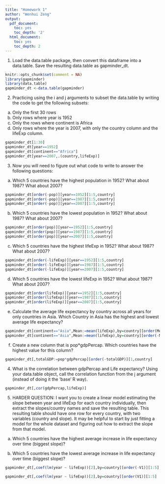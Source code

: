 ```yaml
---
title: "Homework 1"
author: "Wenhui Zeng"
output:
  pdf_document:
    toc: yes
    toc_depth: '2'
  html_document:
    toc: yes
    toc_depth: 2
---
```


1) Load the data.table package, then convert this dataframe into a data.table. Save the resulting data.table as gapminder_dt.

```r
knitr::opts_chunk$set(comment = NA)
library(gapminder)
library(data.table)
gapminder_dt <-data.table(gapminder)
```

2) Practicing using the i and j arguments to subset the data.table by writing the code to get the following subsets:
a. Only the first 30 rows
b. Only rows where year is 1952
c. Only the rows where continent is Africa
d. Only rows where the year is 2007, with only the country column and the lifeExp column.

```r
gapminder_dt[1:30]
gapminder_dt[year==1952]
gapminder_dt[continent=="Africa"]
gapminder_dt[year==2007,.(country,lifeExp)]
```

3) Now you will need to figure out what code to write to answer the following
questions:
a. Which 5 countries have the highest population in 1952? What about 1987?
What about 2007?

```r
gapminder_dt[order(-pop)][year==1952][1:5,country]
gapminder_dt[order(-pop)][year==1987][1:5,country]
gapminder_dt[order(-pop)][year==2007][1:5,country]
```

b. Which 5 countries have the lowest population in 1952? What about 1987? What about 2007?

```r
gapminder_dt[order(pop)][year==1952][1:5,country]
gapminder_dt[order(pop)][year==1987][1:5,country]
gapminder_dt[order(pop)][year==2007][1:5,country]
```

c. Which 5 countries have the highest lifeExp in 1952? What about 1987? What about 2007?

```r
gapminder_dt[order(-lifeExp)][year==1952][1:5,country]
gapminder_dt[order(-lifeExp)][year==1987][1:5,country]
gapminder_dt[order(-lifeExp)][year==2007][1:5,country]
```

d. Which 5 countries have the lowest lifeExp in 1952? What about 1987? What about 2007?

```r
gapminder_dt[order(lifeExp)][year==1952][1:5,country]
gapminder_dt[order(lifeExp)][year==1987][1:5,country]
gapminder_dt[order(lifeExp)][year==2007][1:5,country]
```

e. Calculate the average life expectancy by country across all years for only countries in Asia. 
Which Country in Asia has the highest and lowest average life expectancy?

```r
gapminder_dt[continent=="Asia",Mean:=mean(lifeExp),by=country][order(Mean)][1,country]
gapminder_dt[continent=="Asia",Mean:=mean(lifeExp),by=country][order(-Mean)][1,country]
```


f. Create a new column that is pop*gdpPercap. Which countries have the highest value for this column?

```r
gapminder_dt[,totalGDP:=pop*gdpPercap][order(-totalGDP)][1,country]
```


4) What is the correlation between gdpPercap and Life expectancy? Using your data.table object, call the correlation function from the j argument (instead of doing it the 'base' R way). 

```r
gapminder_dt[,cor(gdpPercap,lifeExp)]
```

5) HARDER QUESTION: I want you to create a linear model estimating the slope between year and lifeExp for each country individually, then extract the slopes/country names and save the resulting table. This resulting table should have one row for every country, with two variables (country and slope). It may be helpful to start by just fitting a model for the whole dataset and figuring out how to extract the slope from that model.

a. Which 5 countries have the highest average increase in life expectancy over time (biggest slope)?

b. Which 5 countries have the lowest average increase in life expectancy over time (biggest slope)?

```r

gapminder_dt[,coef(lm(year ~ lifeExp))[2],by=country][order(-V1)][1:5]

gapminder_dt[,coef(lm(year ~ lifeExp))[2],by=country][order(V1)][1:5]
```





